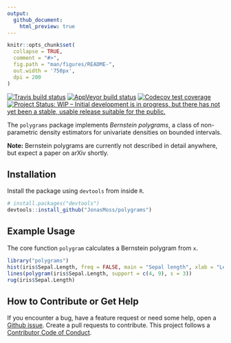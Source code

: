 ```yaml
---
output:
  github_document:
    html_preview: true
---
```


```r
knitr::opts_chunk$set(
  collapse = TRUE,
  comment = "#>",
  fig.path = "man/figures/README-",
  out.width = '750px', 
  dpi = 200
)
```
<!-- badges: start -->
[![Travis build status](https://travis-ci.org/JonasMoss/polygrams.svg?branch=master)](https://travis-ci.org/JonasMoss/polygrams)
[![AppVeyor build status](https://ci.appveyor.com/api/projects/status/github/JonasMoss/polygrams?branch=master&svg=true)](https://ci.appveyor.com/project/JonasMoss/polygrams)
[![Codecov test coverage](https://codecov.io/gh/JonasMoss/polygrams/branch/master/graph/badge.svg)](https://codecov.io/gh/JonasMoss/polygrams?branch=master)
[![Project Status: WIP – Initial development is in progress, but there has not yet been a stable, usable release suitable for the public.](https://www.repostatus.org/badges/latest/wip.svg)](https://www.repostatus.org/#wip)
<!-- badges: end -->

The `polygrams` package implements *Bernstein polygrams*, a class of 
non-parametric density estimators for univariate densities on bounded intervals.

**Note:** Bernstein polygrams are currently not described in detail anywhere,
but expect a paper on arXiv shortly.

## Installation
Install the package using `devtools` from inside `R`.

```r
# install.packages("devtools")
devtools::install_github("JonasMoss/polygrams")
```

## Example Usage
The core function `polygram` calculates a Bernstein polygram from `x`.

```r
library("polygrams")
hist(iris$Sepal.Length, freq = FALSE, main = "Sepal length", xlab = "Length", ylim = c(0, 0.5))
lines(polygram(iris$Sepal.Length, support = c(4, 9), s = 3))
rug(iris$Sepal.Length)
```

## How to Contribute or Get Help
If you encounter a bug, have a feature request or need some help, open a [Github issue](https://github.com/JonasMoss/polygrams/issues). Create a pull requests
to contribute. This project follows a [Contributor Code of Conduct](https://www.contributor-covenant.org/version/1/4/code-of-conduct.md).
